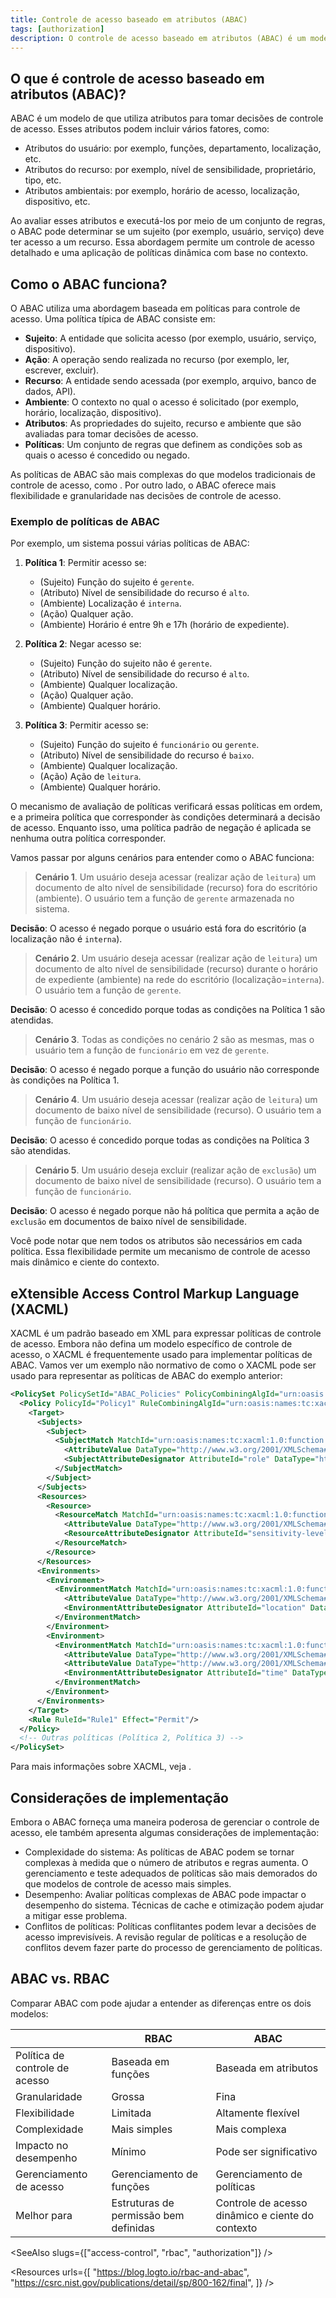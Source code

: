 ```yaml
---
title: Controle de acesso baseado em atributos (ABAC)
tags: [authorization]
description: O controle de acesso baseado em atributos (ABAC) é um modelo de controle de acesso que utiliza atributos (como funções de usuário, propriedades de recursos e condições ambientais) para tomar decisões de controle de acesso. É uma maneira flexível e dinâmica de gerenciar o acesso a recursos protegidos.
---
```


## O que é controle de acesso baseado em atributos (ABAC)?

ABAC é um modelo de <Ref slug="access-control" /> que utiliza atributos para tomar decisões de controle de acesso. Esses atributos podem incluir vários fatores, como:

- Atributos do usuário: por exemplo, funções, departamento, localização, etc.
- Atributos do recurso: por exemplo, nível de sensibilidade, proprietário, tipo, etc.
- Atributos ambientais: por exemplo, horário de acesso, localização, dispositivo, etc.

Ao avaliar esses atributos e executá-los por meio de um conjunto de regras, o ABAC pode determinar se um sujeito (por exemplo, usuário, serviço) deve ter acesso a um recurso. Essa abordagem permite um controle de acesso detalhado e uma aplicação de políticas dinâmica com base no contexto.

## Como o ABAC funciona?

O ABAC utiliza uma abordagem baseada em políticas para controle de acesso. Uma política típica de ABAC consiste em:

- **Sujeito**: A entidade que solicita acesso (por exemplo, usuário, serviço, dispositivo).
- **Ação**: A operação sendo realizada no recurso (por exemplo, ler, escrever, excluir).
- **Recurso**: A entidade sendo acessada (por exemplo, arquivo, banco de dados, API).
- **Ambiente**: O contexto no qual o acesso é solicitado (por exemplo, horário, localização, dispositivo).
- **Atributos**: As propriedades do sujeito, recurso e ambiente que são avaliadas para tomar decisões de acesso.
- **Políticas**: Um conjunto de regras que definem as condições sob as quais o acesso é concedido ou negado.

As políticas de ABAC são mais complexas do que modelos tradicionais de controle de acesso, como <Ref slug="rbac" />. Por outro lado, o ABAC oferece mais flexibilidade e granularidade nas decisões de controle de acesso.

### Exemplo de políticas de ABAC

Por exemplo, um sistema possui várias políticas de ABAC:

1. **Política 1**: Permitir acesso se:

    - (Sujeito) Função do sujeito é `gerente`.
    - (Atributo) Nível de sensibilidade do recurso é `alto`.
    - (Ambiente) Localização é `interna`.
    - (Ação) Qualquer ação.
    - (Ambiente) Horário é entre 9h e 17h (horário de expediente).

2. **Política 2**: Negar acesso se:

    - (Sujeito) Função do sujeito não é `gerente`.
    - (Atributo) Nível de sensibilidade do recurso é `alto`.
    - (Ambiente) Qualquer localização.
    - (Ação) Qualquer ação.
    - (Ambiente) Qualquer horário.

3. **Política 3**: Permitir acesso se:

    - (Sujeito) Função do sujeito é `funcionário` ou `gerente`.
    - (Atributo) Nível de sensibilidade do recurso é `baixo`.
    - (Ambiente) Qualquer localização.
    - (Ação) Ação de `leitura`.
    - (Ambiente) Qualquer horário.

O mecanismo de avaliação de políticas verificará essas políticas em ordem, e a primeira política que corresponder às condições determinará a decisão de acesso. Enquanto isso, uma política padrão de negação é aplicada se nenhuma outra política corresponder.

Vamos passar por alguns cenários para entender como o ABAC funciona:

> **Cenário 1**. Um usuário deseja acessar (realizar ação de `leitura`) um documento de alto nível de sensibilidade (recurso) fora do escritório (ambiente). O usuário tem a função de `gerente` armazenada no sistema.
  
**Decisão**: O acesso é negado porque o usuário está fora do escritório (a localização não é `interna`).

> **Cenário 2**. Um usuário deseja acessar (realizar ação de `leitura`) um documento de alto nível de sensibilidade (recurso) durante o horário de expediente (ambiente) na rede do escritório (localização=`interna`). O usuário tem a função de `gerente`.

**Decisão**: O acesso é concedido porque todas as condições na Política 1 são atendidas.

> **Cenário 3**. Todas as condições no cenário 2 são as mesmas, mas o usuário tem a função de `funcionário` em vez de `gerente`.

**Decisão**: O acesso é negado porque a função do usuário não corresponde às condições na Política 1.

> **Cenário 4**. Um usuário deseja acessar (realizar ação de `leitura`) um documento de baixo nível de sensibilidade (recurso). O usuário tem a função de `funcionário`.

**Decisão**: O acesso é concedido porque todas as condições na Política 3 são atendidas.

> **Cenário 5**. Um usuário deseja excluir (realizar ação de `exclusão`) um documento de baixo nível de sensibilidade (recurso). O usuário tem a função de `funcionário`.

**Decisão**: O acesso é negado porque não há política que permita a ação de `exclusão` em documentos de baixo nível de sensibilidade.

Você pode notar que nem todos os atributos são necessários em cada política. Essa flexibilidade permite um mecanismo de controle de acesso mais dinâmico e ciente do contexto.

## eXtensible Access Control Markup Language (XACML)

XACML é um padrão baseado em XML para expressar políticas de controle de acesso. Embora não defina um modelo específico de controle de acesso, o XACML é frequentemente usado para implementar políticas de ABAC. Vamos ver um exemplo não normativo de como o XACML pode ser usado para representar as políticas de ABAC do exemplo anterior:

```xml
<PolicySet PolicySetId="ABAC_Policies" PolicyCombiningAlgId="urn:oasis:names:tc:xacml:3.0:policy-combining-algorithm:deny-overrides">
  <Policy PolicyId="Policy1" RuleCombiningAlgId="urn:oasis:names:tc:xacml:3.0:rule-combining-algorithm:deny-overrides">
    <Target>
      <Subjects>
        <Subject>
          <SubjectMatch MatchId="urn:oasis:names:tc:xacml:1.0:function:string-equal">
            <AttributeValue DataType="http://www.w3.org/2001/XMLSchema#string">manager</AttributeValue>
            <SubjectAttributeDesignator AttributeId="role" DataType="http://www.w3.org/2001/XMLSchema#string"/>
          </SubjectMatch>
        </Subject>
      </Subjects>
      <Resources>
        <Resource>
          <ResourceMatch MatchId="urn:oasis:names:tc:xacml:1.0:function:string-equal">
            <AttributeValue DataType="http://www.w3.org/2001/XMLSchema#string">high</AttributeValue>
            <ResourceAttributeDesignator AttributeId="sensitivity-level" DataType="http://www.w3.org/2001/XMLSchema#string"/>
          </ResourceMatch>
        </Resource>
      </Resources>
      <Environments>
        <Environment>
          <EnvironmentMatch MatchId="urn:oasis:names:tc:xacml:1.0:function:string-equal">
            <AttributeValue DataType="http://www.w3.org/2001/XMLSchema#string">internal</AttributeValue>
            <EnvironmentAttributeDesignator AttributeId="location" DataType="http://www.w3.org/2001/XMLSchema#string"/>
          </EnvironmentMatch>
        </Environment>
        <Environment>
          <EnvironmentMatch MatchId="urn:oasis:names:tc:xacml:1.0:function:time-in-range">
            <AttributeValue DataType="http://www.w3.org/2001/XMLSchema#time">09:00:00</AttributeValue>
            <AttributeValue DataType="http://www.w3.org/2001/XMLSchema#time">17:00:00</AttributeValue>
            <EnvironmentAttributeDesignator AttributeId="time" DataType="http://www.w3.org/2001/XMLSchema#time"/>
          </EnvironmentMatch>
        </Environment>
      </Environments>
    </Target>
    <Rule RuleId="Rule1" Effect="Permit"/>
  </Policy>
  <!-- Outras políticas (Política 2, Política 3) -->
</PolicySet>
```

Para mais informações sobre XACML, veja <Ref slug="xacml" />.

## Considerações de implementação

Embora o ABAC forneça uma maneira poderosa de gerenciar o controle de acesso, ele também apresenta algumas considerações de implementação:

- Complexidade do sistema: As políticas de ABAC podem se tornar complexas à medida que o número de atributos e regras aumenta. O gerenciamento e teste adequados de políticas são mais demorados do que modelos de controle de acesso mais simples.
- Desempenho: Avaliar políticas complexas de ABAC pode impactar o desempenho do sistema. Técnicas de cache e otimização podem ajudar a mitigar esse problema.
- Conflitos de políticas: Políticas conflitantes podem levar a decisões de acesso imprevisíveis. A revisão regular de políticas e a resolução de conflitos devem fazer parte do processo de gerenciamento de políticas.

## ABAC vs. RBAC

Comparar ABAC com <Ref slug="rbac" /> pode ajudar a entender as diferenças entre os dois modelos:

|                       | RBAC                               | ABAC                                     |
|-----------------------|------------------------------------|------------------------------------------|
| Política de controle de acesso | Baseada em funções                     | Baseada em atributos                      |
| Granularidade           | Grossa                            | Fina                                     |
| Flexibilidade           | Limitada                          | Altamente flexível                        |
| Complexidade            | Mais simples                      | Mais complexa                            |
| Impacto no desempenho    | Mínimo                            | Pode ser significativo                   |
| Gerenciamento de acesso     | Gerenciamento de funções            | Gerenciamento de políticas               |
| Melhor para              | Estruturas de permissão bem definidas | Controle de acesso dinâmico e ciente do contexto |

<SeeAlso slugs={["access-control", "rbac", "authorization"]} />

<Resources
  urls={[
    "https://blog.logto.io/rbac-and-abac",
    "https://csrc.nist.gov/publications/detail/sp/800-162/final",
  ]}
/>